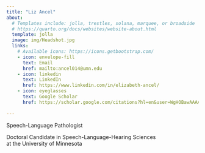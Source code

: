 ```yaml
---
title: "Liz Ancel"
about:
  # Templates include: jolla, trestles, solana, marquee, or broadside
  # https://quarto.org/docs/websites/website-about.html
  template: jolla
  image: img/Headshot.jpg
  links:
    # Available icons: https://icons.getbootstrap.com/
    - icon: envelope-fill
      text: Email
      href: mailto:ancel014@umn.edu
    - icon: linkedin
      text: LinkedIn
      href: https://www.linkedin.com/in/elizabeth-ancel/
    - icon: eyeglasses
      text: Google Scholar
      href: https://scholar.google.com/citations?hl=en&user=WgHOBawAAAAJ
      
---
```


Speech-Language Pathologist

Doctoral Candidate in Speech-Language-Hearing Sciences <br>
at the University of Minnesota